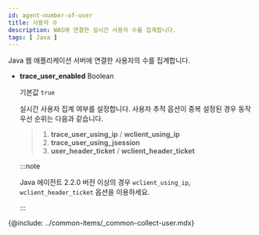 ```yaml
---
id: agent-number-of-user
title: 사용자 수
description: WAS에 연결한 실시간 사용자 수를 집계합니다.
tags: [ Java ]
---
```


Java 웹 애플리케이션 서버에 연결한 사용자의 수를 집계합니다.

* **trace_user_enabled** <span class='type'>Boolean</span>

  기본값 `true`

  실시간 사용자 집계 여부를 설정합니다. 사용자 추적 옵션이 중복 설정된 경우 동작 우선 순위는 다음과 같습니다.
  
  >   1. **trace_user_using_ip** / **wclient_using_ip**
  >   1. **trace_user_using_jsession**
  >   1. **user_header_ticket** / **wclient_header_ticket**

  :::note

  Java 에이전트 2.2.0 버전 이상의 경우 `wclient_using_ip`, `wclient_header_ticket` 옵션을 이용하세요.

  :::

{@include: ../common-items/_common-collect-user.mdx}